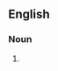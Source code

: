 {{also|after-effects}}

==English==

===Noun===
{{head|en|noun plural form}}

# {{plural of|aftereffect|lang=en}}